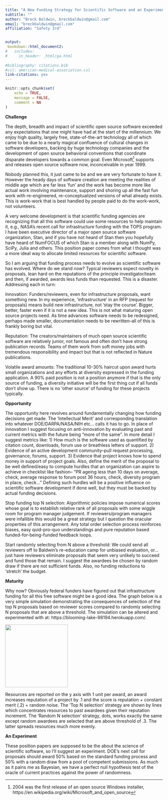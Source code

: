 ```yaml
---
title: "A New Funding Strategy for Scientific Software and an Experiment"
subtitle: ""
author: "Breck Baldwin, breckbaldwin@gmail.com"
email: "breckbaldwin@gmail.com"
affiliation: "Safety 3rd"


output:
 bookdown::html_document2:
#   includes:
#     in_header: _html/ga.html 
     
#bibliography: citations.bib
#csl: american-medical-association.csl
link-citations: yes
---
```


```r
knitr::opts_chunk$set(
	echo = TRUE,
	message = FALSE,
	comment = NA
)
```

__Challenge__

The depth, breadth and impact of scientific open source software exceeded any expectations that one might have had at the start of the millennium. We enjoy high quality, largely free, state-of-the-art technology all of which came to be due to a nearly magical confluence of cultural changes in software developers, backing by huge technology companies and the development of open source behavioral conventions that coordinate disparate developers towards a common goal. Even Microsoft[^0] supports and releases open source software now, inconceivable in year 1999.

[^0]:2004 was the first release of an open source Windows installer, https://en.wikipedia.org/wiki/Microsoft_and_open_source

Nobody planned this, it just came to be and we are very fortunate to have it. However the heady days of software creation are meeting the realities of middle age which are far less 'fun' and the work has become more like actual work involving maintenance, support and shoring up all the fast fun work with re-engineered, re-conceptualized versions of what already exists. This is work-work that is best handled by people paid to do the work-work, not volunteers.

A very welcome development is that scientific funding agencies are recognizing that all this software could use some resources to help maintain it, e.g., NASA's recent call for infrastructure funding with the TOPS program. I have been executive director of a major open source software organization, Stan, and if you have not heard of Stan then you hopefully have heard of NumFOCUS of which Stan is a member along with NumPy, SciPy, Julia and others. This position paper comes from what I thought was a more ideal way to allocate limited resources for scientific software.

So I am arguing that funding process needs to evolve as scientific software has evolved. Where do we stand now? Typical reviewers expect novelty in proposals, lean hard on the reputations of the principle investigator/team and then, if awarded, awards less funds than requested. This is a disaster. Addressing each in turn:

Innovation: Funders/reviewers, even for infrastructure proposals, want something new. In my experience, 'infrastructure' in an RFP (request for proposals) means build new infrastructure, not 'stay the course'. Bigger, better, faster even if it is not a new idea. This is not what maturing open source projects need. As time advances software needs to be redesigned, perhaps made smaller, documentation needs to be rewritten--all of this is frankly boring but vital.

Reputation: The creators/maintainers of much open source scientific software are relatively junior, not famous and often don't have strong publication records. Teams of them work from soft money jobs with tremendous responsibility and impact but that is not reflected in Nature publications.

Volatile award amounts: The traditional 10-30% haircut upon award hurts small organizations and any efforts at diversity expressed in the funding application. A 90% paid position is not a position anymore if that is the only source of funding, a diversity initiative will be the first thing cut if all funds don't show up. There is no 'other source' of funding for these projects typically.

__Opportunity__

The opportunity here revolves around fundamentally changing how funding decisions get made. The 'Intellectual Merit' and corresponding translation into whatever DOE/DARPA/NASA/NIH etc... calls it has to go. In place of innovation I suggest focusing on anti-innovation by evaluating past and current metrics with the future being "more of the same". In more detail I suggest metrics like: 1) How much is the software used as quantified by citation count, downloads, forum use or breathless letters of support.
2) Evidence of an active development community--pull request processing, governance, forums, support.
3) Evidence that project knows how to spend money in support of project goals.
Also, define the merit of the proposal to be well defined/easy to compute hurdles that an organization can aspire to achieve in checklist like fashion-- "PR ageing less than 10 days on average, check, average response to forum post 36 hours, check, diversity program in place, check..." Defining such hurdles will be a positive influence on scientific software development if done well, but they must be backed by actual funding decisions.

Stop funding top N selection: Algorithmic policies impose numerical scores whose goal is to establish relative rank of all proposals with some wiggle room for program manager judgement. If reviewers/program managers were infallible this would be a great strategy but I question the oracular properties of this arrangement. Any total order selection process reinforces biases, easy quid-pro-quo understandings and pure reputation based funded-for-being-funded feedback loops.

Start randomly selecting from N above a threshold: We could send all reviewers off to Baldwin's re-education camp for unbiased evaluation, or... just have reviewers eliminate proposals that seem very unlikely to succeed and fund those that remain. I suggest the awardees be chosen by random draw if there are not sufficient funds. Also, no funding reductions to 'stretch' the budget. 

__Maturity__

Why now? Obviously federal funders have figured out that infrastructure funding for all this free software might be a good idea. The graph below is a very simple simulation demonstrating the consequences of selection of the top N proposals based on reviewer scores compared to randomly selecting N proposals that are above a threshold. The simulation can be altered and experimented with at: https://blooming-lake-98194.herokuapp.com/.

<img src="file:/home/breck/git/S3rd/presentations/DOE2021/simRun.png" style="height:200px;align:center;" /> 

Resources are reported on the y axis with 1 unit per award, an award increases reputation of a project by .1 and the score is reputation + constant merit (.2) + random noise. The 'Top N selection' strategy are shown by lines which concentrates resources to past awardees given their reputation increment. The 'Random N selection' strategy, dots, works exactly the same except random awardees are selected that are above threshold of .3. The latter spreads resources much more evenly. 

__An Experiment__

These position papers are supposed to be the about the science of scientific software, so I'll suggest an experiment. DOE's next call for proposals should award 50% based on the standard funding process and 50% with a random draw from a pool of competent submissions. As much as it pains me as Bayesian, we have a perfect null hypothesis test of the oracle of current practices against the power of randomness.  
